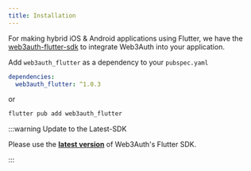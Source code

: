 ```yaml
---
title: Installation
---
```


For making hybrid iOS & Android applications using Flutter, we have the [web3auth-flutter-sdk](https://github.com/Web3Auth/web3auth-flutter-sdk) to
integrate Web3Auth into your application.

Add `web3auth_flutter` as a dependency to your `pubspec.yaml`

```yaml
dependencies:
  web3auth_flutter: ^1.0.3
```

or

```sh
flutter pub add web3auth_flutter
```

:::warning Update to the Latest-SDK

Please use the **[latest version](https://github.com/Web3Auth/web3auth-flutter-sdk/releases)** of Web3Auth's Flutter SDK.

:::
